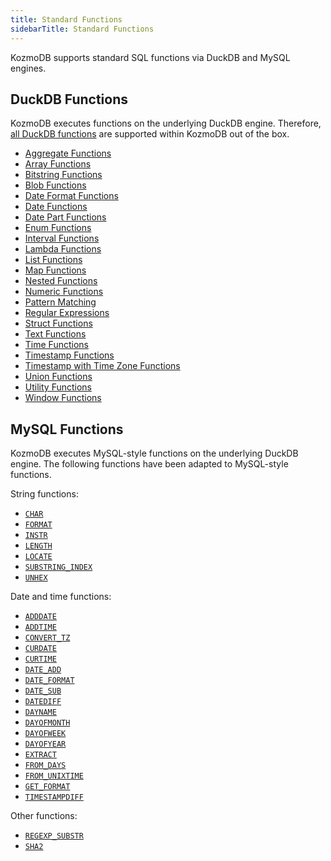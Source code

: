 ```yaml
---
title: Standard Functions
sidebarTitle: Standard Functions
---
```


KozmoDB supports standard SQL functions via DuckDB and MySQL engines.

## DuckDB Functions

KozmoDB executes functions on the underlying DuckDB engine. Therefore, [all DuckDB functions](https://duckdb.org/docs/stable/sql/functions/overview) are supported within KozmoDB out of the box.

* [Aggregate Functions](https://duckdb.org/docs/stable/sql/functions/aggregates)
* [Array Functions](https://duckdb.org/docs/stable/sql/functions/array)
* [Bitstring Functions](https://duckdb.org/docs/stable/sql/functions/bitstring)
* [Blob Functions](https://duckdb.org/docs/stable/sql/functions/blob)
* [Date Format Functions](https://duckdb.org/docs/stable/sql/functions/dateformat)
* [Date Functions](https://duckdb.org/docs/stable/sql/functions/date)
* [Date Part Functions](https://duckdb.org/docs/stable/sql/functions/datepart)
* [Enum Functions](https://duckdb.org/docs/stable/sql/functions/enum)
* [Interval Functions](https://duckdb.org/docs/stable/sql/functions/interval)
* [Lambda Functions](https://duckdb.org/docs/stable/sql/functions/lambda)
* [List Functions](https://duckdb.org/docs/stable/sql/functions/list)
* [Map Functions](https://duckdb.org/docs/stable/sql/functions/map)
* [Nested Functions](https://duckdb.org/docs/stable/sql/functions/nested)
* [Numeric Functions](https://duckdb.org/docs/stable/sql/functions/numeric)
* [Pattern Matching](https://duckdb.org/docs/stable/sql/functions/pattern_matching)
* [Regular Expressions](https://duckdb.org/docs/stable/sql/functions/regular_expressions)
* [Struct Functions](https://duckdb.org/docs/stable/sql/functions/struct)
* [Text Functions](https://duckdb.org/docs/stable/sql/functions/text)
* [Time Functions](https://duckdb.org/docs/stable/sql/functions/time)
* [Timestamp Functions](https://duckdb.org/docs/stable/sql/functions/timestamp)
* [Timestamp with Time Zone Functions](https://duckdb.org/docs/stable/sql/functions/timestamptz)
* [Union Functions](https://duckdb.org/docs/stable/sql/functions/union)
* [Utility Functions](https://duckdb.org/docs/stable/sql/functions/utility)
* [Window Functions](https://duckdb.org/docs/stable/sql/functions/window_functions)

## MySQL Functions

KozmoDB executes MySQL-style functions on the underlying DuckDB engine. The following functions have been adapted to MySQL-style functions.

String functions:

* [`CHAR`](https://dev.mysql.com/doc/refman/8.4/en/string-functions.html#function_char)
* [`FORMAT`](https://dev.mysql.com/doc/refman/8.4/en/string-functions.html#function_format)
* [`INSTR`](https://dev.mysql.com/doc/refman/8.0/en/string-functions.html#function_instr)
* [`LENGTH`](https://dev.mysql.com/doc/refman/8.4/en/string-functions.html#function_length)
* [`LOCATE`](https://dev.mysql.com/doc/refman/8.4/en/string-functions.html#function_locate)
* [`SUBSTRING_INDEX`](https://dev.mysql.com/doc/refman/8.4/en/string-functions.html#function_substring-index)
* [`UNHEX`](https://dev.mysql.com/doc/refman/8.4/en/string-functions.html#function_unhex)

Date and time functions:

* [`ADDDATE`](https://dev.mysql.com/doc/refman/8.4/en/date-and-time-functions.html#function_adddate)
* <Tooltip tip="The first argument can be either date or datetime, while the second argument must be a time interval in the MySQL format.">[`ADDTIME`](https://dev.mysql.com/doc/refman/8.4/en/date-and-time-functions.html#function_addtime)</Tooltip>
* <Tooltip tip="DuckDB does not recognize time zones provided in digital offset formats like +10:00. Using CONVERT_TZ with these formats may result in errors or unexpected behavior.">[`CONVERT_TZ`](https://dev.mysql.com/doc/refman/8.4/en/date-and-time-functions.html#function_convert-tz)</Tooltip>
* [`CURDATE`](https://dev.mysql.com/doc/refman/8.4/en/date-and-time-functions.html#function_curdate)
* [`CURTIME`](https://dev.mysql.com/doc/refman/8.4/en/date-and-time-functions.html#function_curtime)
* [`DATE_ADD`](https://dev.mysql.com/doc/refman/8.4/en/date-and-time-functions.html#function_date-add)
* <Tooltip tip="There may be issues with week numbers at year boundaries when using the %u and %V specifiers. DuckDB does not provide exact alternatives with the same behavior, so results might differ or be inconsistent in those edge cases.">[`DATE_FORMAT`](https://dev.mysql.com/doc/refman/8.4/en/date-and-time-functions.html#function_date-format)</Tooltip>
* [`DATE_SUB`](https://dev.mysql.com/doc/refman/8.4/en/date-and-time-functions.html#function_date-sub)
* [`DATEDIFF`](https://dev.mysql.com/doc/refman/8.4/en/date-and-time-functions.html#function_datediff)
* [`DAYNAME`](https://dev.mysql.com/doc/refman/8.4/en/date-and-time-functions.html#function_dayname)
* [`DAYOFMONTH`](https://dev.mysql.com/doc/refman/8.4/en/date-and-time-functions.html#function_dayofmonth)
* [`DAYOFWEEK`](https://dev.mysql.com/doc/refman/8.4/en/date-and-time-functions.html#function_dayofweek)
* [`DAYOFYEAR`](https://dev.mysql.com/doc/refman/8.4/en/date-and-time-functions.html#function_dayofyear)
* [`EXTRACT`](https://dev.mysql.com/doc/refman/8.4/en/date-and-time-functions.html#function_extract)
* [`FROM_DAYS`](https://dev.mysql.com/doc/refman/8.4/en/date-and-time-functions.html#function_from-days)
* [`FROM_UNIXTIME`](https://dev.mysql.com/doc/refman/8.4/en/date-and-time-functions.html#function_from-unixtime)
* <Tooltip tip="Both argument must be constant values.">[`GET_FORMAT`](https://dev.mysql.com/doc/refman/8.4/en/date-and-time-functions.html#function_get-format)</Tooltip>
* [`TIMESTAMPDIFF`](https://dev.mysql.com/doc/refman/8.4/en/date-and-time-functions.html#function_timestampdiff)

Other functions:

* [`REGEXP_SUBSTR`](https://dev.mysql.com/doc/refman/8.4/en/regexp.html#function_regexp-substr)
* [`SHA2`](https://dev.mysql.com/doc/refman/8.4/en/encryption-functions.html#function_sha2)
